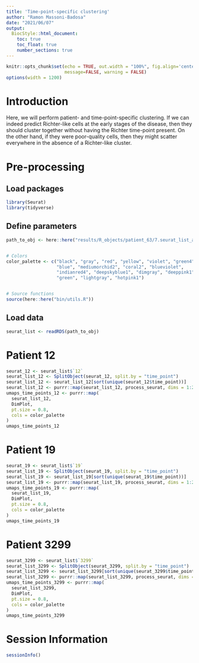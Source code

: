 ```yaml
---
title: 'Time-point-specific clustering'
author: "Ramon Massoni-Badosa"
date: "2021/06/07"
output: 
  BiocStyle::html_document:
    toc: true
    toc_float: true
    number_sections: true
---
```


```r
knitr::opts_chunk$set(echo = TRUE, out.width = "100%", fig.align='center', 
                      message=FALSE, warning = FALSE)
options(width = 1200)
```


# Introduction

Here, we will perform patient- and time-point-specific clustering. If we can indeed predict Richter-like cells at the early stages of the disease, then they should cluster together without having the Richter time-point present. On the other hand, if they were poor-quality cells, then they might scatter everywhere in the absence of a Richter-like cluster.


# Pre-processing

## Load packages

```r
library(Seurat)
library(tidyverse)
```


## Define parameters

```r
path_to_obj <- here::here("results/R_objects/patient_63/7.seurat_list_annotated_reprocessed.rds")


# Colors
color_palette <- c("black", "gray", "red", "yellow", "violet", "green4",
                   "blue", "mediumorchid2", "coral2", "blueviolet",
                   "indianred4", "deepskyblue1", "dimgray", "deeppink1",
                   "green", "lightgray", "hotpink1")


# Source functions
source(here::here("bin/utils.R"))
```


## Load data

```r
seurat_list <- readRDS(path_to_obj)
```



# Patient 12

```r
seurat_12 <- seurat_list$`12`
seurat_list_12 <- SplitObject(seurat_12, split.by = "time_point")
seurat_list_12 <- seurat_list_12[sort(unique(seurat_12$time_point))]
seurat_list_12 <- purrr::map(seurat_list_12, process_seurat, dims = 1:20)
umaps_time_points_12 <- purrr::map(
  seurat_list_12,
  DimPlot,
  pt.size = 0.8,
  cols = color_palette
)
umaps_time_points_12
```



# Patient 19

```r
seurat_19 <- seurat_list$`19`
seurat_list_19 <- SplitObject(seurat_19, split.by = "time_point")
seurat_list_19 <- seurat_list_19[sort(unique(seurat_19$time_point))]
seurat_list_19 <- purrr::map(seurat_list_19, process_seurat, dims = 1:20)
umaps_time_points_19 <- purrr::map(
  seurat_list_19,
  DimPlot,
  pt.size = 0.8,
  cols = color_palette
)
umaps_time_points_19
```


# Patient 3299

```r
seurat_3299 <- seurat_list$`3299`
seurat_list_3299 <- SplitObject(seurat_3299, split.by = "time_point")
seurat_list_3299 <- seurat_list_3299[sort(unique(seurat_3299$time_point))]
seurat_list_3299 <- purrr::map(seurat_list_3299, process_seurat, dims = 1:20)
umaps_time_points_3299 <- purrr::map(
  seurat_list_3299,
  DimPlot,
  pt.size = 0.8,
  cols = color_palette
)
umaps_time_points_3299
```


# Session Information

```r
sessionInfo()
```


